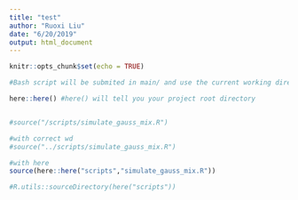 ```yaml
---
title: "test"
author: "Ruoxi Liu"
date: "6/20/2019"
output: html_document
---
```


```r
knitr::opts_chunk$set(echo = TRUE)
```

```r
#Bash script will be submited in main/ and use the current working directory (main/ will be wd)

here::here() #here() will tell you your project root directory


#source("/scripts/simulate_gauss_mix.R") 

#with correct wd
#source("../scripts/simulate_gauss_mix.R") 

#with here
source(here::here("scripts","simulate_gauss_mix.R"))

#R.utils::sourceDirectory(here("scripts"))
```